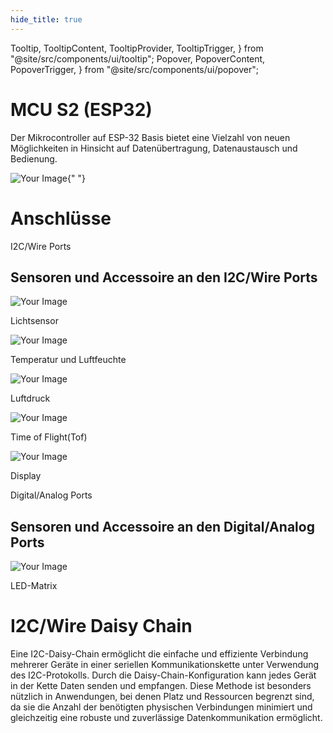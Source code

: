 ```yaml
---
hide_title: true
---
```

  Tooltip,
  TooltipContent,
  TooltipProvider,
  TooltipTrigger,
} from "@site/src/components/ui/tooltip";
  Popover,
  PopoverContent,
  PopoverTrigger,
} from "@site/src/components/ui/popover";

<div className="flex flex-col justify-center items-center">
  <h1>MCU S2 (ESP32)</h1>
  <p>
    Der Mikrocontroller auf ESP-32 Basis bietet eine Vielzahl von neuen
    Möglichkeiten in Hinsicht auf Datenübertragung, Datenaustausch und
    Bedienung.
  </p>
  <div className="flex w-full flex-col items-center text-center gap-4">
    <div>
      <img src={mcus2ports} alt="Your Image" className="" />{" "}
    </div>
    <div className="flex w-full flex-col">
      <h1 className="text-left"> Anschlüsse </h1>
      <div className="flex flex-row justify-evenly">
        <Popover>
          <PopoverTrigger className="flex  cursor-pointer bg-white border-solid border-1 rounded-md w-[10rem] p-2 hover:bg-gray-100">
            I2C/Wire Ports
          </PopoverTrigger>
          <PopoverContent>
            <div>
              <h2>Sensoren und Accessoire an den I2C/Wire Ports</h2>
              <div className="flex flex-col lg:flex-row">
                <div className="flex flex-col items-center">
                  <img
                    src={lightSensor}
                    alt="Your Image"
                    className="w-[5rem] lg:w-[10rem]"
                  />
                  <p className=" text-gray-500">Lichtsensor</p>
                </div>
                <div className="flex flex-col items-center">
                  <img
                    src={tempSensor}
                    alt="Your Image"
                    className="w-[5rem] lg:w-[10rem]"
                  />
                  <p className=" text-gray-500">Temperatur und Luftfeuchte</p>
                </div>
                <div className="flex flex-col items-center">
                  <img
                    src={pressureSensor}
                    alt="Your Image"
                    className="w-[5rem] lg:w-[10rem]"
                  />
                  <p className=" text-gray-500">Luftdruck</p>
                </div>
                <div className="flex flex-col items-center">
                  <img
                    src={tofSensor}
                    alt="Your Image"
                    className="w-[5rem] lg:w-[10rem]"
                  />
                  <p className=" text-gray-500">Time of Flight(Tof)</p>
                </div>
                <div className="flex flex-col items-center">
                  <img
                    src={display}
                    alt="Your Image"
                    className="w-[5rem] lg:w-[10rem]"
                  />
                  <p className=" text-gray-500">Display</p>
                </div>
              </div>
            </div>
          </PopoverContent>
        </Popover>
        <Popover>
          <PopoverTrigger className="cursor-pointer bg-white border-solid border-1 rounded-md w-[10rem] p-2 hover:bg-gray-100">
            Digital/Analog Ports
          </PopoverTrigger>
          <PopoverContent>
            <div>
              <h2>Sensoren und Accessoire an den Digital/Analog Ports</h2>
              <div className="flex flex-row justify-center">
                <div className="flex flex-col items-center">
                  <img
                    src={ledMatrix}
                    alt="Your Image"
                    className="w-[5rem] lg:w-[10rem]"
                  />
                  <p className="text-gray-500">LED-Matrix</p>
                </div>
              </div>
            </div>
          </PopoverContent>
        </Popover>
      </div>
    </div>
    <div className="flex flex-col w-full">
      <h1 className="text-left">I2C/Wire Daisy Chain</h1>
      <p className="text-left">
        Eine I2C-Daisy-Chain ermöglicht die einfache und effiziente Verbindung
        mehrerer Geräte in einer seriellen Kommunikationskette unter Verwendung
        des I2C-Protokolls. Durch die Daisy-Chain-Konfiguration kann jedes Gerät
        in der Kette Daten senden und empfangen. Diese Methode ist besonders
        nützlich in Anwendungen, bei denen Platz und Ressourcen begrenzt sind,
        da sie die Anzahl der benötigten physischen Verbindungen minimiert und
        gleichzeitig eine robuste und zuverlässige Datenkommunikation
        ermöglicht.
      </p>
      <div className="flex justify-center">
        <ImageWithText src={i2cdaiychain} title="I2C/Wire Daisy Chain" />
      </div>
    </div>
  </div>
</div>
